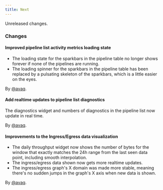 ```yaml
---
title: Next
---
```


Unreleased changes.

### Changes

#### Improved pipeline list activity metrics loading state

- The loading state for the sparkbars in the pipeline table no longer shows forever if none of the pipelines are running.
- The loading spinner for the sparkbars in the pipeline table has been replaced by a pulsating skeleton of the sparkbars, which is a little easier on the eyes.

By [@avaq](https://github.com/avaq).

#### Add realtime updates to pipeline list diagnostics

The diagnostics widget and numbers of diagnostics in the pipeline list now update in real time.

By [@avaq](https://github.com/avaq).

#### Improvements to the Ingress/Egress data visualization

- The daily throughput widget now shows the number of bytes for the window that exactly matches the 24h range from the last seen data point, including smooth interpolation.
- The ingress/egress data shown now gets more realtime updates.
- The ingress/egress graph's X domain was made more stable, meaning there's no sudden jumps in the graph's X axis when new data is shown.

By [@avaq](https://github.com/avaq).
